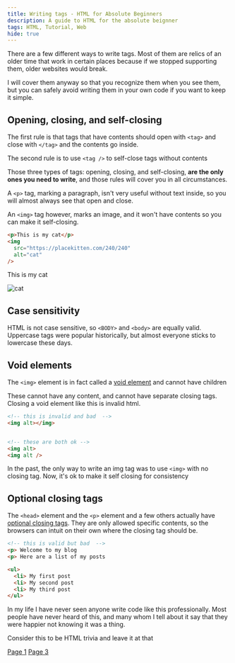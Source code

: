 ```yaml
---
title: Writing tags - HTML for Absolute Beginners
description: A guide to HTML for the absolute beignner
tags: HTML, Tutorial, Web
hide: true
---
```


There are a few different ways to write tags. Most of them are relics of an older time that work in certain places because if we stopped supporting them, older websites would break.

I will cover them anyway so that you recognize them when you see them, but you can safely avoid writing them in your own code if you want to keep it simple.

## Opening, closing, and self-closing

The first rule is that tags that have contents should open with `<tag>` and close with `</tag>` and the contents go inside.

The second rule is to use `<tag />` to self-close tags without contents

Those three types of tags: opening, closing, and self-closing, **are the only ones you need to write**, and those rules will cover you in all circumstances.

A `<p>` tag, marking a paragraph, isn't very useful without text inside, so you will almost always see that open and close.

An `<img>` tag however, marks an image, and it won't have contents so you can make it self-closing.

```html
<p>This is my cat</p>
<img
  src="https://placekitten.com/240/240"
  alt="cat"
/>
```

<div className="border rounded p-4">
  <p>This is my cat</p>
  <img
    src="https://placekitten.com/240/240"
    alt="cat"
  />
</div>

## Case sensitivity

HTML is not case sensitive, so `<BODY>` and `<body>` are equally valid. Uppercase tags were popular historically, but almost everyone sticks to lowercase these days.

## Void elements

The `<img>` element is in fact called a [void element](./html-void-elements) and cannot have children

These cannot have any content, and cannot have separate closing tags. Closing a void element like this is invalid html.

```html
<!-- this is invalid and bad  -->
<img alt></img>


<!-- these are both ok -->
<img alt>
<img alt />
```

In the past, the only way to write an img tag was to use `<img>` with no closing tag. Now, it's ok to make it self closing for consistency

## Optional closing tags

The `<head>` element and the `<p>` element and a few others actually have [optional closing tags](./html-optional-closing-elements). They are only allowed specific contents, so the browsers can intuit on their own where the closing tag should be.

```html
<!-- this is valid but bad  -->
<p> Welcome to my blog
<p> Here are a list of my posts

<ul>
  <li> My first post
  <li> My second post
  <li> My third post
</ul>
```

In my life I have never seen anyone write code like this professionally. Most people have never heard of this, and many whom I tell about it say that they were happier not knowing it was a thing.

Consider this to be HTML trivia and leave it at that

[Page 1](./html-for-beginners-01)
[Page 3](./html-for-beginners-03)
